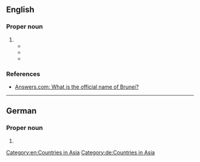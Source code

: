 ==English==
{{wikipedia}}

===Proper noun===
{{en-proper noun}}

# {{senseid|en|Q921}}{{n-g|The official name of [[Brunei]].}}
#* {{quote-book|year=1992 |title=Brunei Darussalam |author=Broadcasting and Information Department, Prime Minister's Office. Brunei |page=11 |ISBN= |passage=Islam spread rapidly when Sharif Ali from Taif, Saudi Arabia, who was a descendant of the Prophet's grandson, Sayidina Hasan, became Sultan (Seri Sultan Berkat), succeeding his fatherin-law, Sultan Ahmad. His orderly and just rule based on Islam made '''Brunei Darussalam''' a respected and powerful country. }}
#* {{quote-book|year=2007  |title=Brunei Air Force Handbook |author=USA International Business Publications |page=21 |ISBN= 1433004291|passage='''Brunei Darussalam''' is situated on the north-west of the island of Borneo, between east longitudes 114 degrees 04' and 11 degrees 23' and north latitudes of 4 degrees 00' and 5 degrees 05'. }}
#* {{quote-book|year=2007 |title=Commonwealth Education Partnerships|author=Commonwealth Secretariat |page= |ISBN=0954962915 |passage=To inform the future direction and development of inclusive education policy and practice in '''Brunei Darussalam''', it is important that current practices related to school and tertiary levels be monitored and evaluated. }}


[[Category:en:Countries in Asia]]

===References===
* [http://www.answers.com/Q/What_is_the_official_name_of_Brunei Answers.com: What is the official name of Brunei?]

----

==German==

===Proper noun===
{{head|de|proper noun|g=n}}

# {{l|en|Brunei Darussalam}}

[[Category:de:Countries in Asia]]